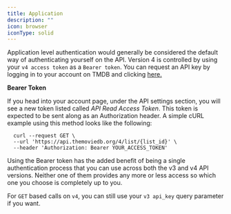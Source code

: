 ---
title: Application
description: ""
icon: browser
iconType: solid
---

Application level authentication would generally be considered the default way of authenticating yourself
on the API. Version 4 is controlled by using your `v4 access token` as a `Bearer token`. You can request an 
API key by logging in to your account on TMDB and clicking <a href="https://www.themoviedb.org/settings/api" target="_self">here.</a>


**Bearer Token**

If you head into your account page, under the API settings section, you will see a new token listed called 
*API Read Access Token*. This token is expected to be sent along as an Authorization header. A simple cURL 
example using this method looks like the following:

```cURL Example
  curl --request GET \
  --url 'https://api.themoviedb.org/4/list/{list_id}' \
  --header 'Authorization: Bearer YOUR_ACCESS_TOKEN'

  ```

Using the Bearer token has the added benefit of being a single authentication process that you can use across
both the v3 and v4 API versions. Neither one of them provides any more or less access so which one you choose 
is completely up to you.

For `GET` based calls on `v4`, you can still use your `v3 api_key` query parameter if you want.